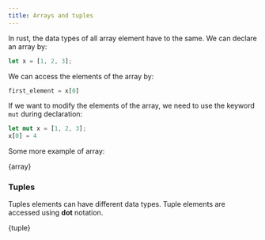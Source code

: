 ```yaml
---
title: Arrays and tuples
---
```

In rust, the data types of all array element have to the same. We can declare an
array by:
```rs
let x = [1, 2, 3];
```

We can access the elements of the array by:
```rs
first_element = x[0]
```

If we want to modify the elements of the array, we need to use the keyword `mut`
during declaration:
```rs
let mut x = [1, 2, 3];
x[0] = 4
```

Some more example of array:


<CodeBlock language="rust" title="src/06-arrays/main.rs" showLineNumbers>{array}</CodeBlock>


### Tuples
Tuples elements can have different data types. Tuple elements are accessed using
**dot** notation.


<CodeBlock language="rust" title="src/06-tuples/main.rs" showLineNumbers>{tuple}</CodeBlock>
